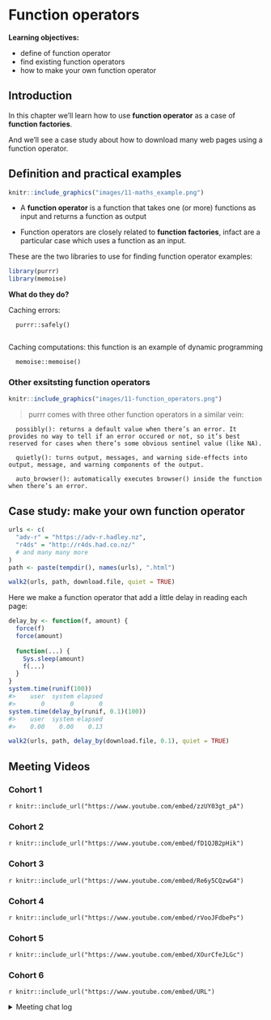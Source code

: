 # Function operators

**Learning objectives:**

- define of function operator
- find existing function operators
- how to make your own function operator



## Introduction

In this chapter we'll learn how to use **function operator** as a case of **function factories**. 

And we'll see a case study about how to download many web pages using a function operator.


## Definition and practical examples


```r

knitr::include_graphics("images/11-maths_example.png")
```



- A **function operator** is a function that takes one (or more) functions as input and returns a function as output

- Function operators are closely related to **function factories**, infact are a particular case which uses a function as an input.


These are the two libraries to use for finding function operator examples:

```r
library(purrr)
library(memoise)
```

**What do they do?**

Caching errors:

      purrr::safely()
      
Caching computations: this function is an example of dynamic programming

      memoise::memoise()


### Other exsitsting function operators


```r
knitr::include_graphics("images/11-function_operators.png")
```

> purrr comes with three other function operators in a similar vein:

      
      possibly(): returns a default value when there’s an error. It provides no way to tell if an error occured or not, so it’s best reserved for cases when there’s some obvious sentinel value (like NA).

      quietly(): turns output, messages, and warning side-effects into output, message, and warning components of the output.

      auto_browser(): automatically executes browser() inside the function when there’s an error.




## Case study: make your own function operator


```r
urls <- c(
  "adv-r" = "https://adv-r.hadley.nz", 
  "r4ds" = "http://r4ds.had.co.nz/"
  # and many many more
)
path <- paste(tempdir(), names(urls), ".html")

walk2(urls, path, download.file, quiet = TRUE)
```


Here we make a function operator that add a little delay in reading each page:

```r
delay_by <- function(f, amount) {
  force(f)
  force(amount)
  
  function(...) {
    Sys.sleep(amount)
    f(...)
  }
}
system.time(runif(100))
#>    user  system elapsed 
#>       0       0       0
system.time(delay_by(runif, 0.1)(100))
#>    user  system elapsed 
#>    0.00    0.00    0.13
```

```r
walk2(urls, path, delay_by(download.file, 0.1), quiet = TRUE)
```

## Meeting Videos

### Cohort 1

`r knitr::include_url("https://www.youtube.com/embed/zzUY03gt_pA")`

### Cohort 2

`r knitr::include_url("https://www.youtube.com/embed/fD1QJB2pHik")`

### Cohort 3

`r knitr::include_url("https://www.youtube.com/embed/Re6y5CQzwG4")`

### Cohort 4

`r knitr::include_url("https://www.youtube.com/embed/rVooJFdbePs")`

### Cohort 5

`r knitr::include_url("https://www.youtube.com/embed/XOurCfeJLGc")`

### Cohort 6

`r knitr::include_url("https://www.youtube.com/embed/URL")`

<details>
<summary> Meeting chat log </summary>

```
LOG
```
</details>
